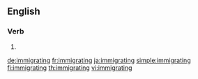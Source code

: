 ==English==

===Verb===
{{head|en|present participle}}

# {{present participle of|immigrate|lang=en}}

[[de:immigrating]]
[[fr:immigrating]]
[[ja:immigrating]]
[[simple:immigrating]]
[[fi:immigrating]]
[[th:immigrating]]
[[vi:immigrating]]